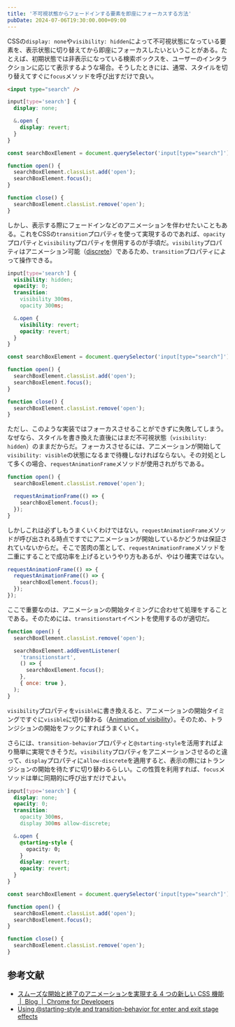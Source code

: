 ```yaml
---
title: '不可視状態からフェードインする要素を即座にフォーカスする方法'
pubDate: 2024-07-06T19:30:00.000+09:00
---
```


CSSの`display: none`や`visibility: hidden`によって不可視状態になっている要素を、表示状態に切り替えてから即座にフォーカスしたいということがある。たとえば、初期状態では非表示になっている検索ボックスを、ユーザーのインタラクションに応じて表示するような場合。そうしたときには、通常、スタイルを切り替えてすぐに`focus`メソッドを呼び出すだけで良い。

```html
<input type="search" />
```

```css
input[type='search'] {
  display: none;

  &.open {
    display: revert;
  }
}
```

```js
const searchBoxElement = document.querySelector('input[type="search"]');

function open() {
  searchBoxElement.classList.add('open');
  searchBoxElement.focus();
}

function close() {
  searchBoxElement.classList.remove('open');
}
```

しかし、表示する際にフェードインなどのアニメーションを伴わせたいこともある。これをCSSの`transition`プロパティを使って実現するのであれば、`opacity`プロパティと`visibility`プロパティを併用するのが手頃だ。`visibility`プロパティはアニメーション可能（[discrete](https://www.w3.org/TR/web-animations/#discrete)）であるため、`transition`プロパティによって操作できる。

```css
input[type='search'] {
  visibility: hidden;
  opacity: 0;
  transition:
    visibility 300ms,
    opacity 300ms;

  &.open {
    visibility: revert;
    opacity: revert;
  }
}
```

```js
const searchBoxElement = document.querySelector('input[type="search"]');

function open() {
  searchBoxElement.classList.add('open');
  searchBoxElement.focus();
}

function close() {
  searchBoxElement.classList.remove('open');
}
```

ただし、このような実装ではフォーカスさせることができずに失敗してしまう。なぜなら、スタイルを書き換えた直後にはまだ不可視状態（`visibility: hidden`）のままだからだ。フォーカスさせるには、アニメーションが開始して`visibility: visible`の状態になるまで待機しなければならない。その対処として多くの場合、`requestAnimationFrame`メソッドが使用されがちである。

```js
function open() {
  searchBoxElement.classList.remove('open');

  requestAnimationFrame(() => {
    searchBoxElement.focus();
  });
}
```

しかしこれは必ずしもうまくいくわけではない。`requestAnimationFrame`メソッドが呼び出される時点ですでにアニメーションが開始しているかどうかは保証されていないからだ。そこで苦肉の策として、`requestAnimationFrame`メソッドを二重にすることで成功率を上げるというやり方もあるが、やはり確実ではない。

```js
requestAnimationFrame(() => {
  requestAnimationFrame(() => {
    searchBoxElement.focus();
  });
});
```

ここで重要なのは、アニメーションの開始タイミングに合わせて処理をすることである。そのためには、`transitionstart`イベントを使用するのが適切だ。

```js
function open() {
  searchBoxElement.classList.remove('open');

  searchBoxElement.addEventListener(
    'transitionstart',
    () => {
      searchBoxElement.focus();
    },
    { once: true },
  );
}
```

`visibility`プロパティを`visible`に書き換えると、アニメーションの開始タイミングですぐに`visible`に切り替わる（[Animation of visibility](https://drafts.csswg.org/web-animations-1/#animating-visibility)）。そのため、トランジションの開始をフックにすればうまくいく。

さらには、`transition-behavior`プロパティと`@starting-style`を活用すればより簡単に実現できそうだ。`visibility`プロパティをアニメーションさせるのと違って、`display`プロパティに`allow-discrete`を適用すると、表示の際にはトランジションの開始を待たずに切り替わるらしい。この性質を利用すれば、`focus`メソッドは単に同期的に呼び出すだけでよい。

```css
input[type='search'] {
  display: none;
  opacity: 0;
  transition:
    opacity 300ms,
    display 300ms allow-discrete;

  &.open {
    @starting-style {
      opacity: 0;
    }
    display: revert;
    opacity: revert;
  }
}
```

```js
const searchBoxElement = document.querySelector('input[type="search"]');

function open() {
  searchBoxElement.classList.add('open');
  searchBoxElement.focus();
}

function close() {
  searchBoxElement.classList.remove('open');
}
```

## 参考文献

- [スムーズな開始と終了のアニメーションを実現する 4 つの新しい CSS 機能  |  Blog  |  Chrome for Developers](https://developer.chrome.com/blog/entry-exit-animations?hl=ja)
- [Using @starting-style and transition-behavior for enter and exit stage effects](https://nerdy.dev/using-starting-style-and-transition-behavior-for-enter-and-exit-stage-effects)
